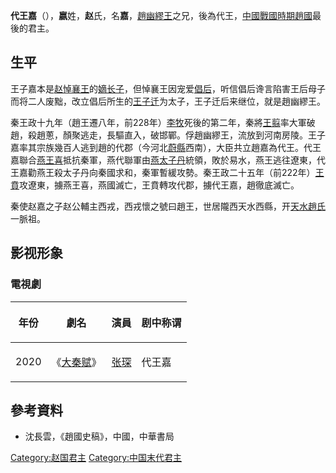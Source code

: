 {{noteTA
|1=zh-hans:倡后;zh-hant:倡后;
}}
{{Emperorcn box
|圖像=
|名称=代王嘉
|姓名=趙嘉
|謚号=無
|陵墓=無
|政權=[[趙國|趙國]]
|出生日期=？
|逝世日期=？
|在位=前227年—前222年
}}
{{Otheruses|subject=战国末期代王|other=战国初期赵氏家族首领|赵桓子}}
'''代王嘉'''（{{bd|約前250年||？||catIdx=Z赵}}），'''嬴'''姓，'''赵'''氏，名'''嘉'''，[[趙幽繆王|趙幽繆王]]之兄，後為代王，[[中國|中國]][[戰國時期|戰國時期]][[趙國|趙國]]最後的君主。

== 生平 ==
王子嘉本是[[赵悼襄王|赵悼襄王]]的[[嫡长子|嫡长子]]，但悼襄王因宠爱[[趙悼倡后|倡后]]，听信倡后谗言陷害王后母子而将二人废黜，改立倡后所生的[[趙幽繆王|王子迁]]为太子，王子迁后来继位，就是趙幽繆王。

秦王政十九年（趙王遷八年，前228年）[[李牧|李牧]]死後的第二年，秦將[[王翦|王翦]]率大軍破趙，殺趙蔥，顏聚逃走，長驅直入，破邯鄲。俘趙幽繆王，流放到河南房陵。王子嘉率其宗族幾百人逃到趙的代郡（今河北[[蔚縣|蔚縣]]西南），大臣共立趙嘉為代王。代王嘉聯合[[燕王喜|燕王喜]]抵抗秦軍，燕代聯軍由[[太子丹|燕太子丹]]統領，敗於易水，燕王逃往遼東，代王嘉勸燕王殺太子丹向秦國求和，秦軍暫緩攻勢。秦王政二十五年（前222年）[[王賁|王賁]]攻遼東，擄燕王喜，燕國滅亡，王賁轉攻代郡，擄代王嘉，趙徹底滅亡。

秦使赵嘉之子赵公輔主西戎，西戎懷之號曰趙王，世居隴西天水西縣，开[[天水趙氏|天水趙氏]]一脈祖。

== 影视形象 ==
===電視劇===
{| class="wikitable"
!年份
!劇名
!演員
!剧中称谓
|-
|2020||《[[大秦赋|大秦赋]]》||[[張琛﹙演員﹚|张琛]]||代王嘉	
|}

==參考資料==
*沈長雲，《趙國史稿》，中國，中華書局

{{中国皇帝|弟[[趙幽繆王|趙幽繆王]]|無，代王嘉為末任君主|[[赵国|趙国君主]]|前228年—前222年}}

{{赵国君主}}
{{秦灭六国之战}}

{{中國君主小作品}}
[[Category:赵国君主|Category:赵国君主]]
[[Category:中国末代君主|Category:中国末代君主]]